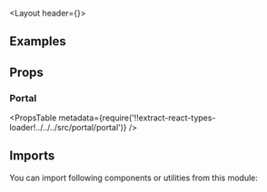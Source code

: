 


<Layout header={<PageHeader title='Portal' underConstruction />}>

## Examples

<Example title="Basic Usage" path="portal/basic-usage">
  <BasicUsage />
</Example>

## Props

### Portal

<PropsTable
  metadata={require('!!extract-react-types-loader!../../../src/portal/portal')}
/>

## Imports

You can import following components or utilities from this module:

<Imports module={PortalExports} path="@datacamp/waffles/portal" />

</Layout>
